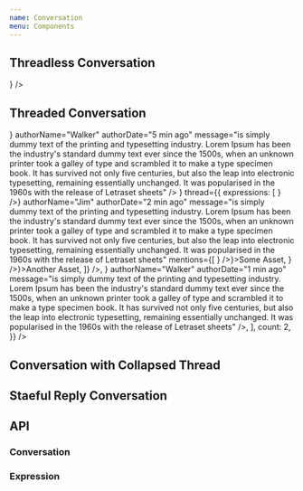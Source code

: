 ```yaml
---
name: Conversation
menu: Components
---
```



## Threadless Conversation

<Playground>
  <Conversation
    topic={
      <Expression
        authorName="Walker"
        authorDate="Today"
        message="is simply dummy text of the printing and typesetting industry. Lorem Ipsum has been the industry's standard dummy text ever since the 1500s, when an unknown printer took a galley of type and scrambled it to make a type specimen book. It has survived not only five centuries, but also the leap into electronic typesetting, remaining essentially unchanged. It was popularised in the 1960s with the release of Letraset sheets"
      />
    }
  />
</Playground>

## Threaded Conversation

<Playground>
  <Conversation
    topic={
      <Expression
        authorAvatar={
          <Avatar
            src={
              'https://i.pinimg.com/236x/c1/2e/ba/c12eba2c171e51501c00759b3363367c--dapper-suits-bloomberg-businessweek.jpg'
            }
          />
        }
        authorName="Walker"
        authorDate="5 min ago"
        message="is simply dummy text of the printing and typesetting industry. Lorem Ipsum has been the industry's standard dummy text ever since the 1500s, when an unknown printer took a galley of type and scrambled it to make a type specimen book. It has survived not only five centuries, but also the leap into electronic typesetting, remaining essentially unchanged. It was popularised in the 1960s with the release of Letraset sheets"
      />
    }
    thread={{
      expressions: [
        <Expression
          authorAvatar={<Avatar icon={<AvatarIcon />} />}
          authorName="Jim"
          authorDate="2 min ago"
          message="is simply dummy text of the printing and typesetting industry. Lorem Ipsum has been the industry's standard dummy text ever since the 1500s, when an unknown printer took a galley of type and scrambled it to make a type specimen book. It has survived not only five centuries, but also the leap into electronic typesetting, remaining essentially unchanged. It was popularised in the 1960s with the release of Letraset sheets"
          mentions={[
            <Chip avatar={<Avatar icon={<AssetIcon />} />}>Some Asset</Chip>,
            <Chip avatar={<Avatar icon={<AssetIcon />} />}>Another Asset</Chip>,
          ]}
        />,
        <Expression
          authorAvatar={
            <Avatar
              src={
                'https://i.pinimg.com/236x/c1/2e/ba/c12eba2c171e51501c00759b3363367c--dapper-suits-bloomberg-businessweek.jpg'
              }
            />
          }
          authorName="Walker"
          authorDate="1 min ago"
          message="is simply dummy text of the printing and typesetting industry. Lorem Ipsum has been the industry's standard dummy text ever since the 1500s, when an unknown printer took a galley of type and scrambled it to make a type specimen book. It has survived not only five centuries, but also the leap into electronic typesetting, remaining essentially unchanged. It was popularised in the 1960s with the release of Letraset sheets"
        />,
      ],
      count: 2,
    }}
  />
</Playground>

## Conversation with Collapsed Thread

<Playground>
  <Collapsable />
</Playground>

## Staeful Reply Conversation

<Playground>
  <Reply />
</Playground>

## API

### Conversation

<PropsTable of={Conversation} />

### Expression

<PropsTable of={Expression} />
